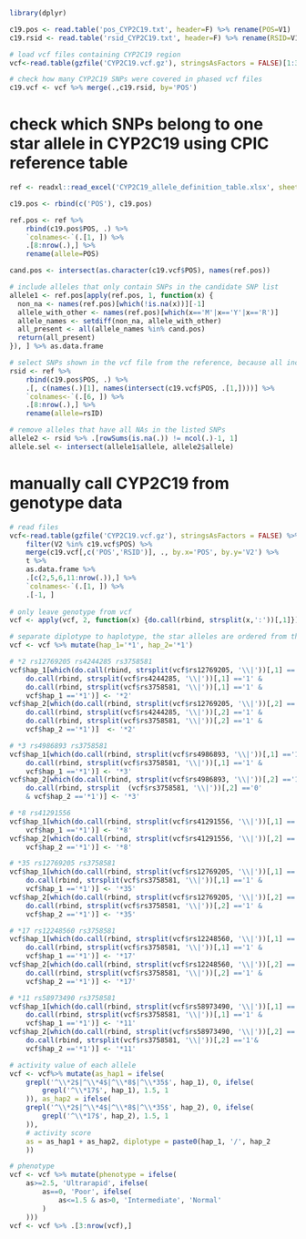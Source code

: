 
```r
library(dplyr)

c19.pos <- read.table('pos_CYP2C19.txt', header=F) %>% rename(POS=V1)
c19.rsid <- read.table('rsid_CYP2C19.txt', header=F) %>% rename(RSID=V1) %>% cbind(.,c19.pos)

# load vcf files containing CYP2C19 region
vcf<-read.table(gzfile('CYP2C19.vcf.gz'), stringsAsFactors = FALSE)[1:3] %>% rename(CHROM=V1,POS=V2,ID=V3)

# check how many CYP2C19 SNPs were covered in phased vcf files
c19.vcf <- vcf %>% merge(.,c19.rsid, by='POS') 
```


# check which SNPs belong to one star allele in CYP2C19 using CPIC reference table
```r
ref <- readxl::read_excel('CYP2C19_allele_definition_table.xlsx', sheet=1) %>% .[,1:ncol(.)-1]  

c19.pos <- rbind(c('POS'), c19.pos)

ref.pos <- ref %>% 
    rbind(c19.pos$POS, .) %>% 
    `colnames<-`(.[1, ]) %>% 
    .[8:nrow(.),] %>% 
    rename(allele=POS)

cand.pos <- intersect(as.character(c19.vcf$POS), names(ref.pos))  

# include alleles that only contain SNPs in the candidate SNP list
allele1 <- ref.pos[apply(ref.pos, 1, function(x) {
  non_na <- names(ref.pos)[which(!is.na(x))][-1]
  allele_with_other <- names(ref.pos)[which(x=='M'|x=='Y'|x=='R')]
  allele_names <- setdiff(non_na, allele_with_other)
  all_present <- all(allele_names %in% cand.pos)
  return(all_present)
}), ] %>% as.data.frame

# select SNPs shown in the vcf file from the reference, because all included SNPs have rsid, change this to colnames
rsid <- ref %>% 
    rbind(c19.pos$POS, .) %>% 
    .[, c(names(.)[1], names(intersect(c19.vcf$POS, .[1,])))] %>% 
    `colnames<-`(.[6, ]) %>%
    .[8:nrow(.),] %>% 
    rename(allele=rsID)

# remove alleles that have all NAs in the listed SNPs
allele2 <- rsid %>% .[rowSums(is.na(.)) != ncol(.)-1, 1]  
allele.sel <- intersect(allele1$allele, allele2$allele)  

```

# manually call CYP2C19 from genotype data
```r
# read files
vcf<-read.table(gzfile('CYP2C19.vcf.gz'), stringsAsFactors = FALSE) %>% 
    filter(V2 %in% c19.vcf$POS) %>% 
    merge(c19.vcf[,c('POS','RSID')], ., by.x='POS', by.y='V2') %>% 
    t %>% 
    as.data.frame %>% 
    .[c(2,5,6,11:nrow(.)),] %>% 
    `colnames<-`(.[1, ]) %>% 
    .[-1, ]
 
# only leave genotype from vcf
vcf <- apply(vcf, 2, function(x) {do.call(rbind, strsplit(x,':'))[,1]}) %>% as.data.frame

# separate diplotype to haplotype, the star alleles are ordered from the lowest activity score to the highest
vcf <- vcf %>% mutate(hap_1='*1', hap_2='*1')

# *2 rs12769205 rs4244285 rs3758581
vcf$hap_1[which(do.call(rbind, strsplit(vcf$rs12769205, '\\|'))[,1] =='1' & 
    do.call(rbind, strsplit(vcf$rs4244285, '\\|'))[,1] =='1' & 
    do.call(rbind, strsplit(vcf$rs3758581, '\\|'))[,1] =='1' & 
    vcf$hap_1 =='*1')] <- '*2'
vcf$hap_2[which(do.call(rbind, strsplit(vcf$rs12769205, '\\|'))[,2] =='1' & 
    do.call(rbind, strsplit(vcf$rs4244285, '\\|'))[,2] =='1' & 
    do.call(rbind, strsplit(vcf$rs3758581, '\\|'))[,2] =='1' & 
    vcf$hap_2 =='*1')]  <- '*2'

# *3 rs4986893 rs3758581 
vcf$hap_1[which(do.call(rbind, strsplit(vcf$rs4986893, '\\|'))[,1] =='1' & 
    do.call(rbind, strsplit(vcf$rs3758581, '\\|'))[,1] =='1' & 
    vcf$hap_1 =='*1')] <- '*3'
vcf$hap_2[which(do.call(rbind, strsplit(vcf$rs4986893, '\\|'))[,2] =='1' & 
    do.call(rbind, strsplit  (vcf$rs3758581, '\\|'))[,2] =='0' 
    & vcf$hap_2 =='*1')] <- '*3'

# *8 rs41291556 
vcf$hap_1[which(do.call(rbind, strsplit(vcf$rs41291556, '\\|'))[,1] =='1' & 
    vcf$hap_1 =='*1')] <- '*8'
vcf$hap_2[which(do.call(rbind, strsplit(vcf$rs41291556, '\\|'))[,2] =='1' & 
    vcf$hap_2 =='*1')] <- '*8'

# *35 rs12769205 rs3758581
vcf$hap_1[which(do.call(rbind, strsplit(vcf$rs12769205, '\\|'))[,1] =='1' & 
    do.call(rbind, strsplit(vcf$rs3758581, '\\|'))[,1] =='1' & 
    vcf$hap_1 =='*1')] <- '*35'
vcf$hap_2[which(do.call(rbind, strsplit(vcf$rs12769205, '\\|'))[,2] =='1' & 
    do.call(rbind, strsplit(vcf$rs3758581, '\\|'))[,2] =='1' & 
    vcf$hap_2 =='*1')] <- '*35'

# *17 rs12248560 rs3758581
vcf$hap_1[which(do.call(rbind, strsplit(vcf$rs12248560, '\\|'))[,1] =='1' & 
    do.call(rbind, strsplit(vcf$rs3758581, '\\|'))[,1] =='1' & 
    vcf$hap_1 =='*1')] <- '*17'
vcf$hap_2[which(do.call(rbind, strsplit(vcf$rs12248560, '\\|'))[,2] =='1' & 
    do.call(rbind, strsplit(vcf$rs3758581, '\\|'))[,2] =='1' & 
    vcf$hap_2 =='*1')] <- '*17'

# *11 rs58973490 rs3758581
vcf$hap_1[which(do.call(rbind, strsplit(vcf$rs58973490, '\\|'))[,1] =='1' & 
    do.call(rbind, strsplit(vcf$rs3758581, '\\|'))[,1] =='1' & 
    vcf$hap_1 =='*1')] <- '*11'
vcf$hap_2[which(do.call(rbind, strsplit(vcf$rs58973490, '\\|'))[,2] =='1' & 
    do.call(rbind, strsplit(vcf$rs3758581, '\\|'))[,2] =='1'& 
    vcf$hap_2 =='*1')] <- '*11'

# activity value of each allele 
vcf <- vcf%>% mutate(as_hap1 = ifelse(
    grepl('^\\*2$|^\\*4$|^\\*8$|^\\*35$', hap_1), 0, ifelse(
        grepl('^\\*17$', hap_1), 1.5, 1
    )), as_hap2 = ifelse(
    grepl('^\\*2$|^\\*4$|^\\*8$|^\\*35$', hap_2), 0, ifelse(
        grepl('^\\*17$', hap_2), 1.5, 1
    )),
    # activity score
    as = as_hap1 + as_hap2, diplotype = paste0(hap_1, '/', hap_2
    ))

# phenotype
vcf <- vcf %>% mutate(phenotype = ifelse(
    as>=2.5, 'Ultrarapid', ifelse(
        as==0, 'Poor', ifelse(
            as<=1.5 & as>0, 'Intermediate', 'Normal'
        )
    )))
vcf <- vcf %>% .[3:nrow(vcf),]

```
